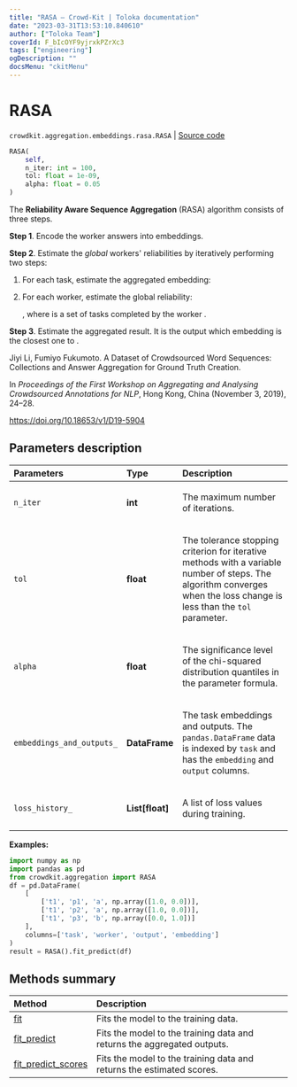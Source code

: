 ```yaml
---
title: "RASA — Crowd-Kit | Toloka documentation"
date: "2023-03-31T13:53:10.840610"
author: ["Toloka Team"]
coverId: F_bIcOYF9yjrxkPZrXc3
tags: ["engineering"]
ogDescription: ""
docsMenu: "ckitMenu"
---
```


# RASA

`crowdkit.aggregation.embeddings.rasa.RASA` | [Source code](https://github.com/Toloka/crowd-kit/blob/v1.2.1/crowdkit/aggregation/embeddings/rasa.py#L21)

```python
RASA(
    self,
    n_iter: int = 100,
    tol: float = 1e-09,
    alpha: float = 0.05
)
```

The **Reliability Aware Sequence Aggregation** (RASA) algorithm consists of three steps.

**Step 1**. Encode the worker answers into embeddings.

**Step 2**. Estimate the *global* workers' reliabilities <Formula withoutContainer={true} content="$\beta$"/> by iteratively performing two steps:

1. For each task, estimate the aggregated embedding:

    <Formula withoutContainer={true} content="$\hat{e}_i = \frac{\sum_k \beta_k e_i^k}{\sum_k \beta_k}$"/>

2. For each worker, estimate the global reliability:

    <Formula withoutContainer={true} content="$\beta_k = \frac{\chi^2_{(\alpha/2, |\mathcal{V}_k|)}}{\sum_i\left(\|e_i^k - \hat{e}_i\|^2\right)}$"/>, where <Formula withoutContainer={true} content="$\mathcal{V}_k$"/> is a set of tasks completed by the worker <Formula withoutContainer={true} content="$k$"/>.

**Step 3**. Estimate the aggregated result. It is the output which embedding is the closest one to <Formula withoutContainer={true} content="$\hat{e}_i$"/>.

Jiyi Li, Fumiyo Fukumoto. A Dataset of Crowdsourced Word Sequences: Collections and Answer Aggregation for Ground Truth Creation.

In *Proceedings of the First Workshop on Aggregating and Analysing Crowdsourced Annotations for NLP*, Hong Kong, China (November 3, 2019), 24–28.

<https://doi.org/10.18653/v1/D19-5904>

## Parameters description

| Parameters | Type | Description |
| :----------| :----| :-----------|
`n_iter`|**int**|<p>The maximum number of iterations.</p>
`tol`|**float**|<p>The tolerance stopping criterion for iterative methods with a variable number of steps. The algorithm converges when the loss change is less than the `tol` parameter.</p>
`alpha`|**float**|<p>The significance level of the chi-squared distribution quantiles in the <Formula withoutContainer={true} content="$\beta$"/> parameter formula.</p>
`embeddings_and_outputs_`|**DataFrame**|<p>The task embeddings and outputs. The `pandas.DataFrame` data is indexed by `task` and has the `embedding` and `output` columns.</p>
`loss_history_`|**List\[float\]**|<p>A list of loss values during training.</p>

**Examples:**

```python
import numpy as np
import pandas as pd
from crowdkit.aggregation import RASA
df = pd.DataFrame(
    [
        ['t1', 'p1', 'a', np.array([1.0, 0.0])],
        ['t1', 'p2', 'a', np.array([1.0, 0.0])],
        ['t1', 'p3', 'b', np.array([0.0, 1.0])]
    ],
    columns=['task', 'worker', 'output', 'embedding']
)
result = RASA().fit_predict(df)
```

## Methods summary

| Method | Description |
| :------| :-----------|
[fit](/docs/crowd-kit/reference/crowdkit.aggregation.embeddings.rasa.RASA.fit)| Fits the model to the training data.
[fit_predict](/docs/crowd-kit/reference/crowdkit.aggregation.embeddings.rasa.RASA.fit_predict)| Fits the model to the training data and returns the aggregated outputs.
[fit_predict_scores](/docs/crowd-kit/reference/crowdkit.aggregation.embeddings.rasa.RASA.fit_predict_scores)| Fits the model to the training data and returns the estimated scores.